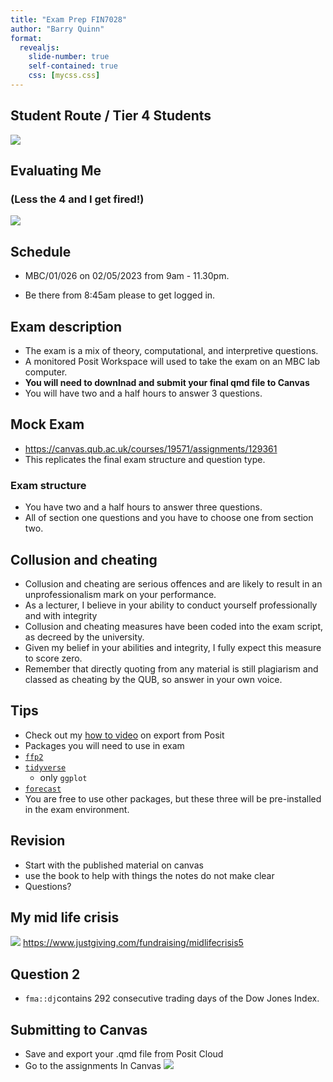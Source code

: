```yaml
---
title: "Exam Prep FIN7028"
author: "Barry Quinn"
format: 
  revealjs:
    slide-number: true
    self-contained: true
    css: [mycss.css]
---
```


## Student Route / Tier 4 Students

![](img/FIN7028.jpg)



## Evaluating Me 
### (Less the 4 and I get fired!)

![](img/eval.png)

## Schedule

- MBC/01/026 on 02/05/2023 from 9am - 11.30pm. 

- Be there from 8:45am please to get logged in.

## Exam description

- The exam is a mix of theory, computational, and interpretive questions.
- A monitored Posit Workspace will used to take the exam on an MBC lab computer.
- **You will need to downlnad and submit your final qmd file to Canvas**
- You will have two and a half hours to answer 3 questions.

## Mock Exam
- <https://canvas.qub.ac.uk/courses/19571/assignments/129361>
- This replicates the final exam structure and question type.

### Exam structure {.smaller}

- You have two and a half hours to answer three questions.
- All of section one questions and you have to choose one from section two. 


## Collusion and cheating {.smaller}
- Collusion and cheating are serious offences and are likely to result in an unprofessionalism mark on your performance.
- As a lecturer, I believe in your ability to conduct yourself professionally and with integrity
- Collusion and cheating measures have been coded into the exam script, as decreed by the university.
- Given my belief in your abilities and integrity, I fully expect this measure to score zero.
- Remember that directly quoting from any material is still plagiarism and classed as cheating by the QUB, so answer in your own voice.

## Tips {.smaller}

- Check out my [how to video](https://canvas.qub.ac.uk/courses/19571/pages/how-to-videos) on export from Posit
- Packages you will need to use in exam
- [`ffp2`](https://pkg.robjhyndman.com/fpp2-package/)
- [`tidyverse`](https://www.tidyverse.org/)
  - only `ggplot`
- [`forecast`](https://www.rdocumentation.org/packages/forecast/versions/8.21)
- You are free to use other packages, but these three will be pre-installed in the exam environment.

## Revision

- Start with the published material on canvas
- use the book to help with things the notes do not make clear
- Questions?

## My mid life crisis

![](img/mymarathon.png)
<https://www.justgiving.com/fundraising/midlifecrisis5>

## Question 2

- `fma::dj`contains 292 consecutive trading days of the Dow Jones Index.

## Submitting to Canvas {.smaller}

- Save and export your .qmd file from Posit Cloud
- Go to the assignments In Canvas
![](img/canvas.png)
